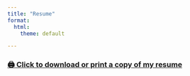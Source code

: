 ```yaml
---
title: "Resume"
format:
  html:
    theme: default

---
```

### [🖨 Click to download or print a copy of my resume](Sravani Vadlamani_Resume.pdf) {.unnumbered .unlisted}

